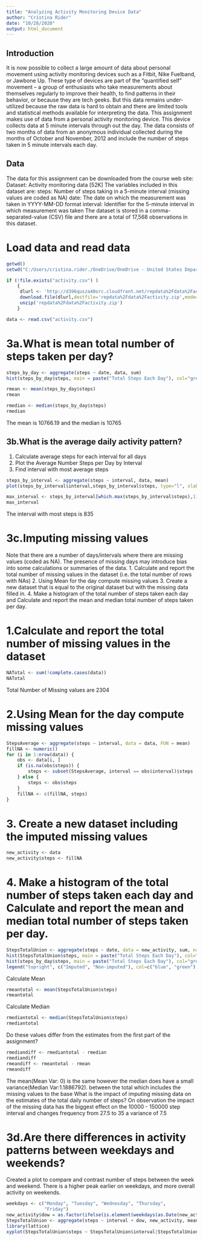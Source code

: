 ---
title: "Analyzing Activity Monitoring Device Data"
author: "Cristina Rider"
date: "10/28/2020"
output: html_document
---

## Introduction
It is now possible to collect a large amount of data about personal movement using activity monitoring devices such as a Fitbit, Nike Fuelband, or Jawbone Up. These type of devices are part of the “quantified self” movement – a group of enthusiasts who take measurements about themselves regularly to improve their health, to find patterns in their behavior, or because they are tech geeks. But this data remains under-utilized because the raw data is hard to obtain and there are limited tools and statistical methods available for interpreting the data. This assignment makes use of data from a personal activity monitoring device. This device collects data at 5 minute intervals through out the day. The data consists of two months of data from an anonymous individual collected during the months of October and November, 2012 and include the number of steps taken in 5 minute intervals each day.

## Data
The data for this assignment can be downloaded from the course web site: Dataset: Activity monitoring data [52K] The variables included in this dataset are: steps: Number of steps taking in a 5-minute interval (missing values are coded as NA) date: The date on which the measurement was taken in YYYY-MM-DD format interval: Identifier for the 5-minute interval in which measurement was taken The dataset is stored in a comma-separated-value (CSV) file and there are a total of 17,568 observations in this dataset.

# Load data and read data
```{r load, include=FALSE}
getwd()
setwd("C:/Users/cristina.rider./OneDrive/OneDrive - United States Department of the Navy/Training/John Hopkins R RStudio/Coursera")
```

```{r read}
if (!file.exists("activity.csv") )
    {
     dlurl <- 'http://d396qusza40orc.cloudfront.net/repdata%2Fdata%2Factivity.zip'  
     download.file(dlurl,destfile='repdata%2Fdata%2Factivity.zip',mode='wb')  
     unzip('repdata%2Fdata%2Factivity.zip')
    }

data <- read.csv("activity.csv")  
```

# 3a.What is mean total number of steps taken per day?
```{r mean}
steps_by_day <- aggregate(steps ~ date, data, sum)
hist(steps_by_day$steps, main = paste("Total Steps Each Day"), col="green",xlab="Number of Steps")

rmean <- mean(steps_by_day$steps)
rmean

rmedian <- median(steps_by_day$steps)
rmedian
```
The mean is 10766.19 and the median is 10765

## 3b.What is the average daily activity pattern?
1. Calculate average steps for each interval for all days
2. Plot the Average Number Steps per Day by Interval
3. Find interval with most average steps

```{r daily}
steps_by_interval <- aggregate(steps ~ interval, data, mean)
plot(steps_by_interval$interval,steps_by_interval$steps, type="l", xlab="Interval", ylab="Number of Steps",main="Average Number of Steps per Day by Interval")

max_interval <- steps_by_interval[which.max(steps_by_interval$steps),1]
max_interval
```
The interval with most steps is 835

# 3c.Imputing missing values
Note that there are a number of days/intervals where there are missing values (coded as NA). The presence of missing days may introduce bias into some calculations or summaries of the data. 1. Calculate and report the total number of missing values in the dataset (i.e. the total number of rows with NAs) 2. Using Mean for the day compute missing values 3. Create a new dataset that is equal to the original dataset but with the missing data filled in. 4. Make a histogram of the total number of steps taken each day and Calculate and report the mean and median total number of steps taken per day.

# 1.Calculate and report the total number of missing values in the dataset
```{r missing}
NATotal <- sum(!complete.cases(data))
NATotal
```

Total Number of Missing values are 2304

# 2.Using Mean for the day compute missing values
```{r meanmissing}
StepsAverage <- aggregate(steps ~ interval, data = data, FUN = mean)
fillNA <- numeric()
for (i in 1:nrow(data)) {
    obs <- data[i, ]
    if (is.na(obs$steps)) {
        steps <- subset(StepsAverage, interval == obs$interval)$steps
    } else {
        steps <- obs$steps
    }
    fillNA <- c(fillNA, steps)
}
```
# 3. Create a new dataset including the imputed missing values
```{r newdata}
new_activity <- data
new_activity$steps <- fillNA
```
# 4. Make a histogram of the total number of steps taken each day and Calculate and report the mean and median total number of steps taken per day.
```{r hist}
StepsTotalUnion <- aggregate(steps ~ date, data = new_activity, sum, na.rm = TRUE)
hist(StepsTotalUnion$steps, main = paste("Total Steps Each Day"), col="blue", xlab="Number of Steps")
hist(steps_by_day$steps, main = paste("Total Steps Each Day"), col="green", xlab="Number of Steps", add=T)
legend("topright", c("Imputed", "Non-imputed"), col=c("blue", "green"), lwd=10)
```

Calculate Mean
```{r mean1}
rmeantotal <- mean(StepsTotalUnion$steps)
rmeantotal
```

Calculate Median
```{r median1}
rmediantotal <- median(StepsTotalUnion$steps)
rmediantotal
```

Do these values differ from the estimates from the first part of the assignment?
```{r comparison}
rmediandiff <- rmediantotal - rmedian
rmediandiff
rmeandiff <- rmeantotal - rmean
rmeandiff
```
The mean(Mean Var: 0) is the same however the median does have a small variance(Median Var:1.1886792). between the total which includes the missing values to the base
What is the impact of imputing missing data on the estimates of the total daily number of steps?
On observation the impact of the missing data has the biggest effect on the 10000 - 150000 step interval and changes frequency from 27.5 to 35 a variance of 7.5

# 3d.Are there differences in activity patterns between weekdays and weekends?
Created a plot to compare and contrast number of steps between the week and weekend. There is a higher peak earlier on weekdays, and more overall activity on weekends.

```{r differences}
weekdays <- c("Monday", "Tuesday", "Wednesday", "Thursday", 
              "Friday")
new_activity$dow = as.factor(ifelse(is.element(weekdays(as.Date(new_activity$date)),weekdays), "Weekday", "Weekend"))
StepsTotalUnion <- aggregate(steps ~ interval + dow, new_activity, mean)
library(lattice)
xyplot(StepsTotalUnion$steps ~ StepsTotalUnion$interval|StepsTotalUnion$dow, main="Average Steps per Day by Interval",xlab="Interval", ylab="Steps",layout=c(1,2), type="l")
```
